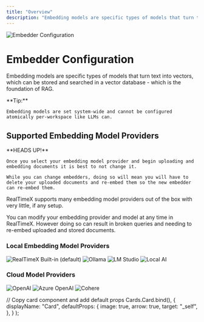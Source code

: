 ```yaml
---
title: "Overview"
description: "Embedding models are specific types of models that turn text into vectors, which can be stored and searched in a vector database - which is the foundation of RAG."
---
```



<Image
  src="/images/RealTimeX-setup/embedder-configuration/header-image.png"
  height={1080}
  width={1920}
  quality={100}
  alt="Embedder Configuration"
/>

# Embedder Configuration

Embedding models are specific types of models that turn text into vectors, which can be stored and searched in a vector database - which is the foundation of RAG.

<Callout type="info" emoji="️💡">
  **Tip:**

    Embedding models are set system-wide and cannot be configured atomically per-workspace like LLMs can.

</Callout>

## Supported Embedding Model Providers

<Callout type="warning" emoji="️⚠️">
  **HEADS UP!**

    Once you select your embedding model provider and begin uploading and embedding documents it is best to not change it.

    While you can change embedders, doing so will mean you will have to delete your uploaded documents and re-embed them so the new embedder can re-embed them.

</Callout>

RealTimeX supports many embedding model providers out of the box with very little, if any setup.

You can modify your embedding provider and model at any time in RealTimeX. However doing so can result in broken queries and needing to re-embed uploaded and stored documents.

### Local Embedding Model Providers

<Cards>
  <Card title="Built-in (default)" href="local/built-in"> 
    <Image
      src="/images/RealTimeX-setup/embedder-configuration/local/built-in/header-image.png" 
      height={1080} 
      width={1920} 
      quality={100}
      alt="RealTimeX Built-in (default)"
    />
  </Card>

<Card title="Ollama" href="local/ollama">
  <Image
    src="/images/RealTimeX-setup/embedder-configuration/local/ollama/header-image.png"
    height={1080}
    width={1920}
    quality={100}
    alt="Ollama"
  />
</Card>

<Card title="LM Studio" href="local/lmstudio">
  <Image
    src="/images/RealTimeX-setup/embedder-configuration/local/lmstudio/header-image.png"
    height={1080}
    width={1920}
    quality={100}
    alt="LM Studio"
  />
</Card>

  <Card title="Local AI" href="local/localai"> 
    <Image
      src="/images/RealTimeX-setup/embedder-configuration/local/localai/header-image.png" 
      height={1080} 
      width={1920} 
      quality={100}
      alt="Local AI"
    />
  </Card> 
</Cards>

### Cloud Model Providers

<Cards>
  <Card title="OpenAI" href="cloud/openai"> 
    <Image
      src="/images/RealTimeX-setup/embedder-configuration/cloud/openai/header-image.png" 
      height={1080} 
      width={1920} 
      quality={100}
      alt="OpenAI"
    />
  </Card>

<Card title="Azure OpenAI" href="cloud/azure-openai">
  <Image
    src="/images/RealTimeX-setup/embedder-configuration/cloud/azure-openai/header-image.png"
    height={1080}
    width={1920}
    quality={100}
    alt="Azure OpenAI"
  />
</Card>

  <Card title="Cohere" href="cloud/cohere"> 
    <Image
      src="/images/RealTimeX-setup/embedder-configuration/cloud/cohere/header-image.png" 
      height={1080} 
      width={1920} 
      quality={100}
      alt="Cohere"
    />
  </Card>  
</Cards>

  // Copy card component and add default props
  Cards.Card.bind(),
  {
    displayName: "Card",
    defaultProps: {
      image: true,
      arrow: true,
      target: "_self",
    },
  }
);

<style global jsx>{`
  img {
    aspect-ratio: 16/9;
    object-fit: cover;
  }
`}</style>
